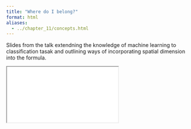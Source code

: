 ```yaml
---
title: "Where do I belong?"
format: html
aliases:
  - ../chapter_11/concepts.html
---
```


Slides from the talk extendning the knowledge of machine learning to classification tasak and outlining ways of incorporating spatial dimension into the formula.

```{=html}
<iframe class="slide-deck" src="slides.html"></iframe>
```